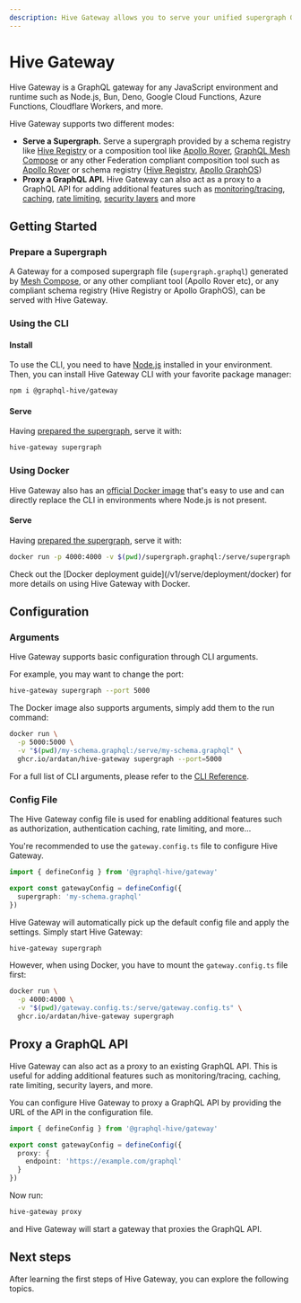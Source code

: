 ```yaml
---
description: Hive Gateway allows you to serve your unified supergraph GraphQL schema
---
```



# Hive Gateway

Hive Gateway is a GraphQL gateway for any JavaScript environment and runtime such as Node.js, Bun,
Deno, Google Cloud Functions, Azure Functions, Cloudflare Workers, and more.

Hive Gateway supports two different modes:

- **Serve a Supergraph.** Serve a supergraph provided by a schema registry like
  [Hive Registry](https://the-guild.dev/graphql/hive/docs/features/schema-registry) or a composition
  tool like [Apollo Rover](https://www.apollographql.com/docs/rover/),
  [GraphQL Mesh Compose](/v1/compose) or any other Federation compliant composition tool such as
  [Apollo Rover](https://www.apollographql.com/docs/rover/) or schema registry
  ([Hive Registry](https://the-guild.dev/graphql/hive),
  [Apollo GraphOS](https://www.apollographql.com/docs/graphos/))
- **Proxy a GraphQL API.** Hive Gateway can also act as a proxy to a GraphQL API for adding
  additional features such as [monitoring/tracing](/v1/serve/features/monitoring-tracing),
  [caching](/v1/serve/features/performance),
  [rate limiting](/v1/serve/features/security/rate-limiting),
  [security layers](/v1/serve/features/security) and more

## Getting Started

### Prepare a Supergraph

A Gateway for a composed supergraph file (`supergraph.graphql`) generated by
[Mesh Compose](/v1/compose), or any other compliant tool (Apollo Rover etc), or any compliant schema
registry (Hive Registry or Apollo GraphOS), can be served with Hive Gateway.

### Using the CLI

#### Install

To use the CLI, you need to have [Node.js](https://nodejs.org) installed in your environment. Then,
you can install Hive Gateway CLI with your favorite package manager:

```sh npm2yarn
npm i @graphql-hive/gateway
```

#### Serve

Having [prepared the supergraph](#prepare-a-supergraph), serve it with:

```sh
hive-gateway supergraph
```

### Using Docker

Hive Gateway also has an
[official Docker image](https://github.com/ardatan/graphql-mesh/pkgs/container/hive-gateway) that's
easy to use and can directly replace the CLI in environments where Node.js is not present.

#### Serve

Having [prepared the supergraph](#prepare-a-supergraph), serve it with:

```sh
docker run -p 4000:4000 -v $(pwd)/supergraph.graphql:/serve/supergraph.graphql ghcr.io/ardatan/hive-gateway supergraph
```

<Callout>
  Check out the [Docker deployment guide](/v1/serve/deployment/docker) for more details on using
  Hive Gateway with Docker.
</Callout>

## Configuration

### Arguments

Hive Gateway supports basic configuration through CLI arguments.

For example, you may want to change the port:

```sh
hive-gateway supergraph --port 5000
```

The Docker image also supports arguments, simply add them to the run command:

```sh
docker run \
  -p 5000:5000 \
  -v "$(pwd)/my-schema.graphql:/serve/my-schema.graphql" \
  ghcr.io/ardatan/hive-gateway supergraph --port=5000
```

For a full list of CLI arguments, please refer to the [CLI Reference](./references/cli).

### Config File

The Hive Gateway config file is used for enabling additional features such as authorization,
authentication caching, rate limiting, and more...

You're recommended to use the `gateway.config.ts` file to configure Hive Gateway.

```ts filename="gateway.config.ts"
import { defineConfig } from '@graphql-hive/gateway'

export const gatewayConfig = defineConfig({
  supergraph: 'my-schema.graphql'
})
```

Hive Gateway will automatically pick up the default config file and apply the settings. Simply start
Hive Gateway:

```sh
hive-gateway supergraph
```

However, when using Docker, you have to mount the `gateway.config.ts` file first:

```sh
docker run \
  -p 4000:4000 \
  -v "$(pwd)/gateway.config.ts:/serve/gateway.config.ts" \
  ghcr.io/ardatan/hive-gateway supergraph
```

## Proxy a GraphQL API

Hive Gateway can also act as a proxy to an existing GraphQL API. This is useful for adding
additional features such as monitoring/tracing, caching, rate limiting, security layers, and more.

You can configure Hive Gateway to proxy a GraphQL API by providing the URL of the API in the
configuration file.

```ts filename="gateway.config.ts"
import { defineConfig } from '@graphql-hive/gateway'

export const gatewayConfig = defineConfig({
  proxy: {
    endpoint: 'https://example.com/graphql'
  }
})
```

Now run:

```sh
hive-gateway proxy
```

and Hive Gateway will start a gateway that proxies the GraphQL API.

## Next steps

After learning the first steps of Hive Gateway, you can explore the following topics.

<Cards>
  <Cards.Card
    arrow
    title="Serve a Supergraph from Hive Registry"
    href="/v1/serve/schema-registry/hive"
  />
  <Cards.Card
    arrow
    title="Serve a Supergraph from Apollo GraphOS"
    href="/v1/serve/schema-registry/graphos"
  />
  <Cards.Card
    arrow
    title="Proxy a GraphQL API"
    href="/v1/serve/references/config#configure-as-a-graphql-proxy"
  />
</Cards>
